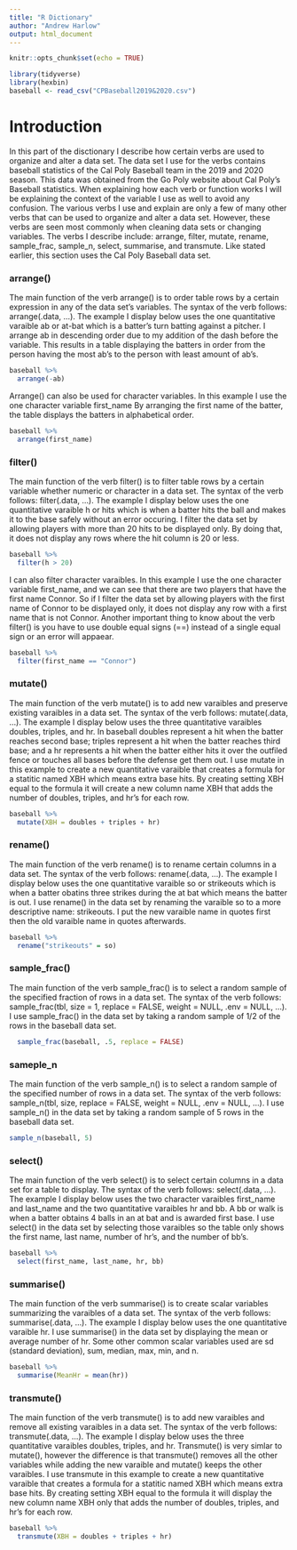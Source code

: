 ```yaml
---
title: "R Dictionary"
author: "Andrew Harlow"
output: html_document
---
```


```r
knitr::opts_chunk$set(echo = TRUE)
```

```r
library(tidyverse)
library(hexbin)
baseball <- read_csv("CPBaseball2019&2020.csv")
```
# Introduction

In this part of the disctionary I describe how certain verbs are used to organize and alter a data set. The data set I use for the verbs contains baseball statistics of the Cal Poly Baseball team in the 2019 and 2020 season. This data was obtained from the Go Poly website about Cal Poly's Baseball statistics. When explaining how each verb or function works I will be explaining the context of the variable I use as well to avoid any confusion. The various verbs I use and explain are only a few of many other verbs that can be used to organize and alter a data set. However, these verbs are seen most commonly when cleaning data sets or changing variables. The verbs I describe include: arrange, filter, mutate, rename, sample_frac, sample_n, select, summarise, and transmute. Like stated earlier, this section uses the Cal Poly Baseball data set.  


### arrange()
The main function of the verb arrange() is to order table rows by a certain expression in any of the data set's variables. The syntax of the verb follows: arrange(.data, ...). The example I display below uses the one quantitative varaible ab or at-bat which is a batter's turn batting against a pitcher. I arrange ab in descending order due to my addition of the dash before the variable. This results in a table displaying the batters in order from the person having the most ab's to the person with least amount of ab's.   
```r
baseball %>% 
  arrange(-ab)
```
Arrange() can also be used for character variables. In this example I use the one character variable first_name By arranging the first name of the batter, the table displays the batters in alphabetical order. 
```r
baseball %>% 
  arrange(first_name)
```

### filter()
The main function of the verb filter() is to filter table rows by a certain variable whether numeric or character in a data set. The syntax of the verb follows: filter(.data, ...). The example I display below uses the one quantitative varaible h or hits which is when a batter hits the ball and makes it to the base safely without an error occuring. I filter the data set by allowing players with more than 20 hits to be displayed only. By doing that, it does not display any rows where the hit column is 20 or less.   
```r
baseball %>% 
  filter(h > 20)
```
I can also filter character varaibles. In this example I use the one character variable first_name, and we can see that there are two players that have the first name Connor. So if I filter the data set by allowing players with the first name of Connor to be displayed only, it does not display any row with a first name that is not Connor. Another important thing to know about the verb filter() is you have to use double equal signs (==) instead of a single equal sign or an error will appaear.    
```r
baseball %>% 
  filter(first_name == "Connor")
```

### mutate()
The main function of the verb mutate() is to add new varaibles and preserve existing varaibles in a data set. The syntax of the verb follows: mutate(.data, ...). The example I display below uses the three quantitative varaibles doubles, triples, and hr. In baseball doubles represent a hit when the batter reaches second base; triples represent a hit when the batter reaches third base; and a hr represents a hit when the batter either hits it over the outfiled fence or touches all bases before the defense get them out. I use mutate in this example to create a new quantitative varaible that creates a formula for a statitic named XBH which means extra base hits. By creating setting XBH equal to the formula it will create a new column name XBH that adds the number of doubles, triples, and hr's for each row.  
```r
baseball %>% 
  mutate(XBH = doubles + triples + hr)
```

### rename()
The main function of the verb rename() is to rename certain columns in a data set. The syntax of the verb follows: rename(.data, ...). The example I display below uses the one quantitative varaible so or strikeouts which is when a batter obatins three strikes during the at bat which means the batter is out. I use rename() in the data set by renaming the varaible so to a more descriptive name: strikeouts. I put the new varaible name in quotes first then the old varaible name in quotes afterwards.
```r
baseball %>% 
  rename("strikeouts" = so)
```

### sample_frac()
The main function of the verb sample_frac() is to select a random sample of the specified fraction of rows in a data set. The syntax of the verb follows: sample_frac(tbl, size = 1, replace = FALSE, weight = NULL, .env = NULL, ...). I use sample_frac() in the data set by taking a random sample of 1/2 of the rows in the baseball data set. 
```r
  sample_frac(baseball, .5, replace = FALSE)
```

### sameple_n
The main function of the verb sample_n() is to select a random sample of the specified number of rows in a data set. The syntax of the verb follows: sample_n(tbl, size, replace = FALSE, weight = NULL, .env = NULL, ...). I use sample_n() in the data set by taking a random sample of 5 rows in the baseball data set. 
```r
sample_n(baseball, 5)
```

### select()
The main function of the verb select() is to select certain columns in a data set for a table to display. The syntax of the verb follows: select(.data, ...). The example I display below uses the two character varaibles first_name and last_name and the two quantitative varaibles hr and bb. A bb or walk is when a batter obtains 4 balls in an at bat and is awarded first base. I use select() in the data set by selecting those varaibles so the table only shows the first name, last name, number of hr's, and the number of bb's.
```r
baseball %>% 
  select(first_name, last_name, hr, bb)
```

### summarise()
The main function of the verb summarise() is to create scalar variables summarizing the varaibles of a data set. The syntax of the verb follows: summarise(.data, ...). The example I display below uses the one quantitative varaible hr. I use summarise() in the data set by displaying the mean or average number of hr. Some other common scalar variables used are sd (standard deviation), sum, median, max, min, and n.
```r
baseball %>% 
  summarise(MeanHr = mean(hr))
```

### transmute()
The main function of the verb transmute() is to add new varaibles and remove all existing varaibles in a data set. The syntax of the verb follows: transmute(.data, ...). The example I display below uses the three quantitative varaibles doubles, triples, and hr. Transmute() is very simlar to mutate(), however the difference is that transmute() removes all the other variables while adding the new varaible and mutate() keeps the other varaibles. I use transmute in this example to create a new quantitative varaible that creates a formula for a statitic named XBH which means extra base hits. By creating setting XBH equal to the formula it will display the new column name XBH only that adds the number of doubles, triples, and hr's for each row.  
```r
baseball %>% 
  transmute(XBH = doubles + triples + hr)
```